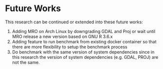 # Future Works {#future-work}

This research can be continued or extended into these future works:

1. Adding MRO on Arch Linux by downgrading GDAL and Proj or wait until MRO release a new version based on GNU R 3.6.x
2. Adding feature to run benchmark from existing docker container so that there are more flexibility to setup the benchmark process
3. Do benchmark with the same version of system dependencies since in this research the version of system dependencies (e.g. GDAL, PROJ) are not the same.